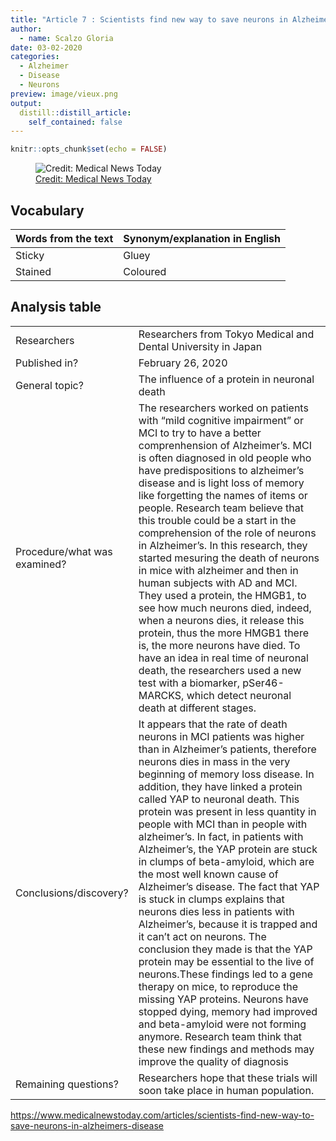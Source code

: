 ```yaml
---
title: "Article 7 : Scientists find new way to save neurons in Alzheimer’s disease"
author:
  - name: Scalzo Gloria
date: 03-02-2020
categories:
  - Alzheimer 
  - Disease
  - Neurons
preview: image/vieux.png
output:
  distill::distill_article:
    self_contained: false
---
```


```r
knitr::opts_chunk$set(echo = FALSE)
```

![[ Credit: Medical News Today ](https://www.medicalnewstoday.com/articles/scientists-find-new-way-to-save-neurons-in-alzheimers-disease) ](image/vieux.png)

## Vocabulary 

| Words from the text | Synonym/explanation in English |
| ------------------- | ------------------------------ |
| Sticky | Gluey |
| Stained | Coloured | 



## Analysis table 

|                              |                                                                     |
| ---------------------------- | ------------------------------------------------------------------- |
| Researchers                  | Researchers from Tokyo Medical and Dental University in Japan |
| Published in?                | February 26, 2020                                                       |
| General topic?               | The influence of a protein in neuronal death |
| Procedure/what was examined? | The researchers worked on patients with "mild cognitive impairment" or MCI to try to have a better comprenhension of Alzheimer's. MCI is often diagnosed in old people who have predispositions to alzheimer's disease and is light loss of memory like forgetting the names of items or people. Research team believe that this trouble could be a start in the comprehension of the role of neurons in Alzheimer's. In this research, they started mesuring the death of neurons in mice with alzheimer and then in human subjects with AD and MCI. They used a protein, the HMGB1, to see how much neurons died, indeed, when a neurons dies, it release this protein, thus the more HMGB1 there is, the more neurons have died. To have an idea in real time of neuronal death, the researchers used a new test with a biomarker, pSer46-MARCKS, which detect neuronal death at different stages.|
| Conclusions/discovery?       |  It appears that the rate of death neurons in MCI patients was higher than in Alzheimer's patients, therefore neurons dies in mass in the very beginning of memory loss disease. In addition, they have linked a protein called YAP to neuronal death. This protein was present in less quantity in people with MCI than in people with alzheimer's. In fact, in patients with Alzheimer's, the YAP protein are stuck in clumps of beta-amyloid, which are the most well known cause of Alzheimer's disease. The fact that YAP is stuck in clumps explains that neurons dies less in patients with Alzheimer's, because it is trapped and it can't act on neurons. The conclusion they made is that the YAP protein may be essential to the live of neurons.These findings led to a gene therapy on mice, to reproduce the missing YAP proteins. Neurons have stopped dying, memory had improved and beta-amyloid were not forming anymore. Research team think that these new findings and methods may improve the quality of diagnosis |
| Remaining questions?         | Researchers hope that these trials will soon take place in human population.  |

<https://www.medicalnewstoday.com/articles/scientists-find-new-way-to-save-neurons-in-alzheimers-disease>


